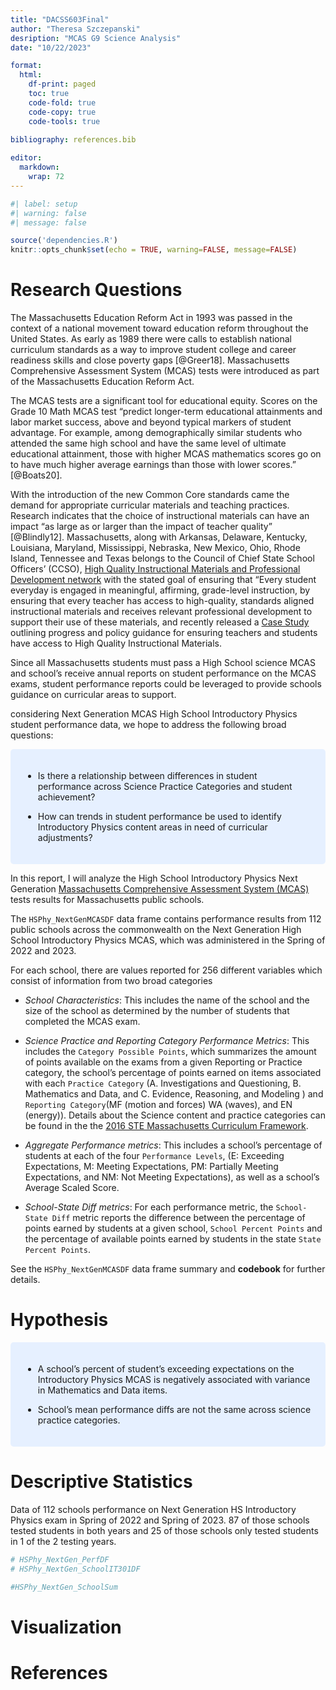 ```yaml
---
title: "DACSS603Final"
author: "Theresa Szczepanski"
desription: "MCAS G9 Science Analysis"
date: "10/22/2023"

format:
  html:
    df-print: paged
    toc: true
    code-fold: true
    code-copy: true
    code-tools: true
    
bibliography: references.bib

editor: 
  markdown: 
    wrap: 72
---
```




```r
#| label: setup
#| warning: false
#| message: false

source('dependencies.R')
knitr::opts_chunk$set(echo = TRUE, warning=FALSE, message=FALSE)
```


# Research Questions

The Massachusetts Education Reform Act in 1993 was passed in the context of a 
national movement toward education reform throughout the United States. 
As early as 1989 there were calls to establish national curriculum standards 
as a way to improve student college and career readiness skills and close poverty 
gaps [@Greer18]. Massachusetts Comprehensive Assessment System (MCAS) tests were
introduced as part of the Massachusetts Education Reform Act.

The MCAS tests are a significant tool for educational equity. Scores on
the Grade 10 Math MCAS test "predict longer-term educational attainments
and labor market success, above and beyond typical markers of student
advantage. For example, among demographically similar students who
attended the same high school and have the same level of ultimate
educational attainment, those with higher MCAS mathematics scores go on
to have much higher average earnings than those with lower scores."
[@Boats20].

 With the introduction of the new Common Core standards came the demand for appropriate curricular materials and teaching practices. Research indicates that the choice of instructional materials can have an impact “as large as or larger than the impact of teacher quality” [@Blindly12]. Massachusetts, along with Arkansas, Delaware, Kentucky, Louisiana, Maryland, Mississippi, Nebraska, New Mexico, Ohio, Rhode Island, Tennessee and Texas belongs to the Council of Chief State School Officers' (CCSO), [High Quality Instructional Materials and Professional Development network](https://learning.ccsso.org/high-quality-instructional-materials) with the stated goal of 
ensuring that "Every student everyday is engaged in meaningful, affirming, grade-level instruction, by ensuring that every teacher has access to high-quality, standards aligned instructional materials and receives relevant professional development to support their use of these materials, and recently released a [Case Study](https://753a0706.flowpaper.com/CCSSOIMPDCaseStudyOVERVIEWFINAL/#page=3) outlining progress and policy guidance for ensuring teachers and students have access to High Quality Instructional Materials.


Since all Massachusetts students must pass a High School science MCAS and school's receive annual reports on student performance on the MCAS exams, student performance reports could be leveraged to provide schools guidance on curricular areas to support.


considering Next Generation MCAS High School Introductory Physics student performance data, we hope to address the following broad questions:

```{=html}
<style>
div.blue { background-color:#e6f0ff; border-radius: 5px; padding: 20px;}
</style>
```
::: blue

-   Is there a relationship between differences in student performance across Science Practice 
    Categories and student achievement?
    
-   How can trends in student performance be used to identify Introductory Physics 
    content areas in need of curricular adjustments?



:::


In this report, I will analyze the High School Introductory Physics Next Generation
[Massachusetts
Comprehensive Assessment System
(MCAS)](https://www.doe.mass.edu/mcas/default.html) tests results for Massachusetts public schools. 

The `HSPhy_NextGenMCASDF` data frame contains performance results from 112
public schools across the commonwealth on the Next Generation High School Introductory Physics MCAS, 
which was administered in the Spring of 2022 and 2023. 

For each school, there are values reported for 256 different variables
which consist of information from two broad categories

-   *School Characteristics*: This includes the name of the school and the size of the school as determined by the number of students that completed the MCAS exam.

-   *Science Practice and Reporting Category Performance Metrics*: This includes the `Category Possible Points`, which summarizes the amount of points available on the exams from a given Reporting or Practice category, the school's percentage of points earned on items associated with each `Practice Category` (A. Investigations and Questioning, B. Mathematics and Data, and C. Evidence, Reasoning, and Modeling ) and `Reporting Category`(MF (motion and forces)
WA (waves), and EN (energy)). Details about the Science content and practice categories can be found in the the [2016 STE Massachusetts Curriculum
Framework](https://www.doe.mass.edu/frameworks/scitech/2016-04.pdf).

-   *Aggregate Performance metrics*: This includes a school's percentage of students at each of the
    four `Performance Levels`, (E: Exceeding Expectations, M: Meeting Expectations, PM: Partially Meeting Expectations, and NM: Not Meeting Expectations), as well as a school's Average Scaled Score.
    
- *School-State Diff metrics*: For each performance metric, the `School-State Diff` metric reports the difference between the percentage of points earned by
    students at a given school, `School Percent Points` and the percentage of
    available points earned by students in the state
    `State Percent Points`. 

See the `HSPhy_NextGenMCASDF` data frame summary and **codebook**
for further details.




# Hypothesis

```{=html}
<style>
div.blue { background-color:#e6f0ff; border-radius: 5px; padding: 20px;}
</style>
```
::: blue

-   A school's percent of student's exceeding expectations on the Introductory Physics MCAS 
is negatively associated with variance in Mathematics and Data items.

- School's mean performance diffs are not the same across science practice categories.
    


:::



# Descriptive Statistics

Data of 112 schools performance on Next Generation HS Introductory Physics exam in Spring of 2022 and Spring of 2023. 87 of those schools tested students in both years and 25 of those schools only tested students in 1 of the 2 testing years.

```r
# HSPhy_NextGen_PerfDF
# HSPhy_NextGen_SchoolIT301DF

#HSPhy_NextGen_SchoolSum

```

# Visualization


# References
